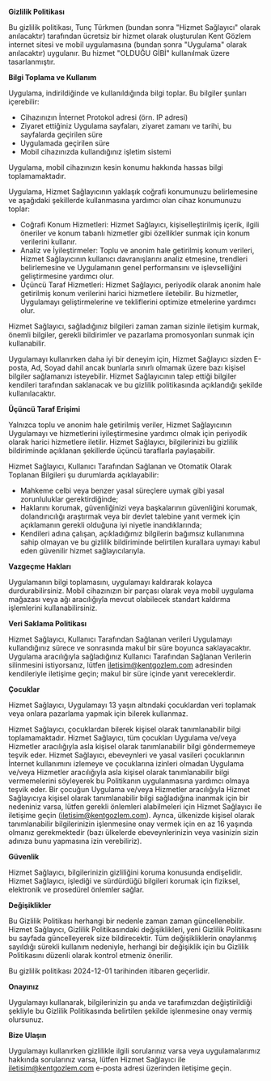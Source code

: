 **Gizlilik Politikası**

Bu gizlilik politikası, Tunç Türkmen (bundan sonra "Hizmet Sağlayıcı" olarak anılacaktır) tarafından ücretsiz bir hizmet olarak oluşturulan Kent Gözlem internet sitesi ve mobil uygulamasına (bundan sonra "Uygulama" olarak anılacaktır) uygulanır. Bu hizmet "OLDUĞU GİBİ" kullanılmak üzere tasarlanmıştır.

**Bilgi Toplama ve Kullanım**

Uygulama, indirildiğinde ve kullanıldığında bilgi toplar. Bu bilgiler şunları içerebilir:

* Cihazınızın İnternet Protokol adresi (örn. IP adresi)
* Ziyaret ettiğiniz Uygulama sayfaları, ziyaret zamanı ve tarihi, bu sayfalarda geçirilen süre
* Uygulamada geçirilen süre
* Mobil cihazınızda kullandığınız işletim sistemi

Uygulama, mobil cihazınızın kesin konumu hakkında hassas bilgi toplamamaktadır.

Uygulama, Hizmet Sağlayıcının yaklaşık coğrafi konumunuzu belirlemesine ve aşağıdaki şekillerde kullanmasına yardımcı olan cihaz konumunuzu toplar:

* Coğrafi Konum Hizmetleri: Hizmet Sağlayıcı, kişiselleştirilmiş içerik, ilgili öneriler ve konum tabanlı hizmetler gibi özellikler sunmak için konum verilerini kullanır.
* Analiz ve İyileştirmeler: Toplu ve anonim hale getirilmiş konum verileri, Hizmet Sağlayıcının kullanıcı davranışlarını analiz etmesine, trendleri belirlemesine ve Uygulamanın genel performansını ve işlevselliğini geliştirmesine yardımcı olur.
* Üçüncü Taraf Hizmetleri: Hizmet Sağlayıcı, periyodik olarak anonim hale getirilmiş konum verilerini harici hizmetlere iletebilir. Bu hizmetler, Uygulamayı geliştirmelerine ve tekliflerini optimize etmelerine yardımcı olur.

Hizmet Sağlayıcı, sağladığınız bilgileri zaman zaman sizinle iletişim kurmak, önemli bilgiler, gerekli bildirimler ve pazarlama promosyonları sunmak için kullanabilir.

Uygulamayı kullanırken daha iyi bir deneyim için, Hizmet Sağlayıcı sizden E-posta, Ad, Soyad dahil ancak bunlarla sınırlı olmamak üzere bazı kişisel bilgiler sağlamanızı isteyebilir. Hizmet Sağlayıcının talep ettiği bilgiler kendileri tarafından saklanacak ve bu gizlilik politikasında açıklandığı şekilde kullanılacaktır.

**Üçüncü Taraf Erişimi**

Yalnızca toplu ve anonim hale getirilmiş veriler, Hizmet Sağlayıcının Uygulamayı ve hizmetlerini iyileştirmesine yardımcı olmak için periyodik olarak harici hizmetlere iletilir. Hizmet Sağlayıcı, bilgilerinizi bu gizlilik bildiriminde açıklanan şekillerde üçüncü taraflarla paylaşabilir.

Hizmet Sağlayıcı, Kullanıcı Tarafından Sağlanan ve Otomatik Olarak Toplanan Bilgileri şu durumlarda açıklayabilir:

* Mahkeme celbi veya benzer yasal süreçlere uymak gibi yasal zorunluluklar gerektirdiğinde;
* Haklarını korumak, güvenliğinizi veya başkalarının güvenliğini korumak, dolandırıcılığı araştırmak veya bir devlet talebine yanıt vermek için açıklamanın gerekli olduğuna iyi niyetle inandıklarında;
* Kendileri adına çalışan, açıkladığımız bilgilerin bağımsız kullanımına sahip olmayan ve bu gizlilik bildiriminde belirtilen kurallara uymayı kabul eden güvenilir hizmet sağlayıcılarıyla.

**Vazgeçme Hakları**

Uygulamanın bilgi toplamasını, uygulamayı kaldırarak kolayca durdurabilirsiniz. Mobil cihazınızın bir parçası olarak veya mobil uygulama mağazası veya ağı aracılığıyla mevcut olabilecek standart kaldırma işlemlerini kullanabilirsiniz.

**Veri Saklama Politikası**

Hizmet Sağlayıcı, Kullanıcı Tarafından Sağlanan verileri Uygulamayı kullandığınız sürece ve sonrasında makul bir süre boyunca saklayacaktır. Uygulama aracılığıyla sağladığınız Kullanıcı Tarafından Sağlanan Verilerin silinmesini istiyorsanız, lütfen iletisim@kentgozlem.com adresinden kendileriyle iletişime geçin; makul bir süre içinde yanıt vereceklerdir.

**Çocuklar**

Hizmet Sağlayıcı, Uygulamayı 13 yaşın altındaki çocuklardan veri toplamak veya onlara pazarlama yapmak için bilerek kullanmaz.

Hizmet Sağlayıcı, çocuklardan bilerek kişisel olarak tanımlanabilir bilgi toplamamaktadır. Hizmet Sağlayıcı, tüm çocukları Uygulama ve/veya Hizmetler aracılığıyla asla kişisel olarak tanımlanabilir bilgi göndermemeye teşvik eder. Hizmet Sağlayıcı, ebeveynleri ve yasal vasileri çocuklarının İnternet kullanımını izlemeye ve çocuklarına izinleri olmadan Uygulama ve/veya Hizmetler aracılığıyla asla kişisel olarak tanımlanabilir bilgi vermemelerini söyleyerek bu Politikanın uygulanmasına yardımcı olmaya teşvik eder. Bir çocuğun Uygulama ve/veya Hizmetler aracılığıyla Hizmet Sağlayıcıya kişisel olarak tanımlanabilir bilgi sağladığına inanmak için bir nedeniniz varsa, lütfen gerekli önlemleri alabilmeleri için Hizmet Sağlayıcı ile iletişime geçin (iletisim@kentgozlem.com). Ayrıca, ülkenizde kişisel olarak tanımlanabilir bilgilerinizin işlenmesine onay vermek için en az 16 yaşında olmanız gerekmektedir (bazı ülkelerde ebeveynlerinizin veya vasinizin sizin adınıza bunu yapmasına izin verebiliriz).

**Güvenlik**

Hizmet Sağlayıcı, bilgilerinizin gizliliğini koruma konusunda endişelidir. Hizmet Sağlayıcı, işlediği ve sürdürdüğü bilgileri korumak için fiziksel, elektronik ve prosedürel önlemler sağlar.

**Değişiklikler**

Bu Gizlilik Politikası herhangi bir nedenle zaman zaman güncellenebilir. Hizmet Sağlayıcı, Gizlilik Politikasındaki değişiklikleri, yeni Gizlilik Politikasını bu sayfada güncelleyerek size bildirecektir. Tüm değişikliklerin onaylanmış sayıldığı sürekli kullanım nedeniyle, herhangi bir değişiklik için bu Gizlilik Politikasını düzenli olarak kontrol etmeniz önerilir.

Bu gizlilik politikası 2024-12-01 tarihinden itibaren geçerlidir.

**Onayınız**

Uygulamayı kullanarak, bilgilerinizin şu anda ve tarafımızdan değiştirildiği şekliyle bu Gizlilik Politikasında belirtilen şekilde işlenmesine onay vermiş olursunuz.

**Bize Ulaşın**

Uygulamayı kullanırken gizlilikle ilgili sorularınız varsa veya uygulamalarımız hakkında sorularınız varsa, lütfen Hizmet Sağlayıcı ile iletisim@kentgozlem.com e-posta adresi üzerinden iletişime geçin.

